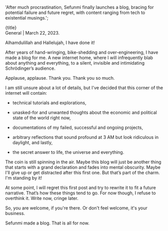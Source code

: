 
  'After much procrastination, Sefunmi finally launches a blog, bracing for potential failure and future regret, with content ranging from tech to existential musings.';

<NoteHeadingText class="pb-0.25 animate-fade-in-from-bottom">
  {title}
</NoteHeadingText>
<div id="note-details" class="inline-block pb-0.5 animate-fade-in-from-bottom">
  General | March 22, 2023.
</div>

<div id="note-content" class="animate-fade-in-from-bottom">

Alhamdulillah and Hallelujah, I have done it!

After years of hand-wringing, bike-shedding and over-engineering, I have made a blog for me. A new internet home, where I will infrequently blab about anything and everything, to a silent, invisible and intimidating Schrödinger’s audience.

Applause, applause. Thank you. Thank you so much.

I am still unsure about a lot of details, but I've decided that this corner of the internet will contain:

- technical tutorials and explorations,

- unasked-for and unwanted thoughts about the economic and political state of the world right now,

- documentations of my failed, successful and ongoing projects,

- arbitrary reflections that sound profound at 3 AM but look ridiculous in daylight, and lastly,

- the secret answer to life, the universe and everything.

The coin is still spinning in the air. Maybe this blog will just be another thing that starts with a grand declaration and fades into mental obscurity. Maybe I'll give up or get distracted after this first one. But that’s part of the charm. I'm standing by it!

At some point, I will regret this first post and try to rewrite it to fit a future narrative. That’s how these things tend to go. For now though, I refuse to overthink it. Write now, cringe later.

So, you are welcome, if you're there. Or don't feel welcome, it's your business.

Sefunmi made a blog. That is all for now.

</div>
